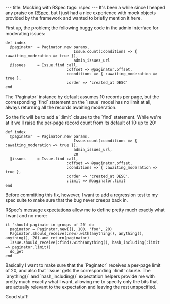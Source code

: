---
title: Mocking with RSpec
tags: rspec
---
It's been a while since I heaped any praise on [[RSpec]], but I just had a nice experience with mock objects provided by the framework and wanted to briefly mention it here.

First up, the problem; the following buggy code in the admin interface for moderating issues:

<pre>def index
  @paginator  = Paginator.new params, 
                              Issue.count(:conditions => { :awaiting_moderation => true }),
                              admin_issues_url
  @issues     = Issue.find :all,
                           :offset => @paginator.offset,
                           :conditions => { :awaiting_moderation => true },
                           :order => 'created_at DESC'
end</pre>

The `Paginator` instance by default assumes 10 records per page, but the corresponding `find` statement on the `Issue` model has no limit at all, always returning all the records awaiting moderation.

So the fix will be to add a `:limit` clause to the `find` statement. While we're at it we'll raise the per-page record count from its default of 10 up to 20:

<pre>def index
  @paginator  = Paginator.new params, 
                              Issue.count(:conditions => { :awaiting_moderation => true }),
                              admin_issues_url,
                              20
  @issues     = Issue.find :all,
                           :offset => @paginator.offset,
                           :conditions => { :awaiting_moderation => true },
                           :order => 'created_at DESC',
                           :limit => @paginator.limit
end</pre>

Before committing this fix, however, I want to add a regression test to my spec suite to make sure that the bug never creeps back in.

RSpec's [http://rspec.info/documentation/mocks/message_expectations.html message expectations] allow me to define pretty much exactly what I want and no more:

<pre>it 'should paginate in groups of 20' do
  paginator = Paginator.new({}, 100, 'foo', 20)
  Paginator.should_receive(:new).with(anything(), anything(), anything(), 20).and_return(paginator)
  Issue.should_receive(:find).with(anything(), hash_including(:limit => paginator.limit))
  do_get
end</pre>

Basically I want to make sure that the `Paginator` receives a per-page limit of 20, and also that `Issue` gets the corresponding `:limit` clause. The `anything()` and `hash_including()` expectation helpers provide me with pretty much exactly what I want, allowing me to specify only the bits that are actually relevant to the expectation and leaving the rest unspecified.

Good stuff!
